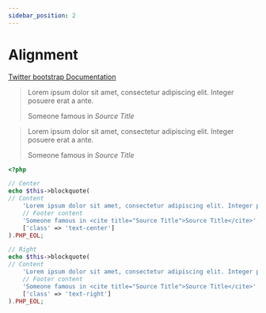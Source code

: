 ```yaml
---
sidebar_position: 2
---
```



# Alignment

[Twitter bootstrap Documentation](https://getbootstrap.com/docs/4.5/content/typography/#alignment)

<Tabs>
<TabItem value="result" label="Result" default><HtmlCode bootstrapVersion="4.5"><blockquote class="blockquote text-center">
    <p class="mb-0">Lorem ipsum dolor sit amet, consectetur adipiscing elit. Integer posuere erat a ante.</p>
    <footer class="blockquote-footer">Someone famous in <cite title="Source Title">Source Title</cite></footer>
</blockquote>
<blockquote class="blockquote text-right">
    <p class="mb-0">Lorem ipsum dolor sit amet, consectetur adipiscing elit. Integer posuere erat a ante.</p>
    <footer class="blockquote-footer">Someone famous in <cite title="Source Title">Source Title</cite></footer>
</blockquote></HtmlCode></TabItem>
<TabItem value="source" label="Source">

```php
<?php

// Center
echo $this->blockquote(
// Content
    'Lorem ipsum dolor sit amet, consectetur adipiscing elit. Integer posuere erat a ante.',
    // Footer content
    'Someone famous in <cite title="Source Title">Source Title</cite>',
    ['class' => 'text-center']
).PHP_EOL;

// Right
echo $this->blockquote(
// Content
    'Lorem ipsum dolor sit amet, consectetur adipiscing elit. Integer posuere erat a ante.',
    // Footer content
    'Someone famous in <cite title="Source Title">Source Title</cite>',
    ['class' => 'text-right']
).PHP_EOL;

```

</TabItem>
</Tabs>
